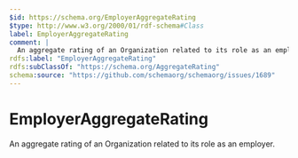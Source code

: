 ```yaml
---
$id: https://schema.org/EmployerAggregateRating
$type: http://www.w3.org/2000/01/rdf-schema#Class
label: EmployerAggregateRating
comment: |
  An aggregate rating of an Organization related to its role as an employer.
rdfs:label: "EmployerAggregateRating"
rdfs:subClassOf: "https://schema.org/AggregateRating"
schema:source: "https://github.com/schemaorg/schemaorg/issues/1689"
---
```


# EmployerAggregateRating

An aggregate rating of an Organization related to its role as an employer.

